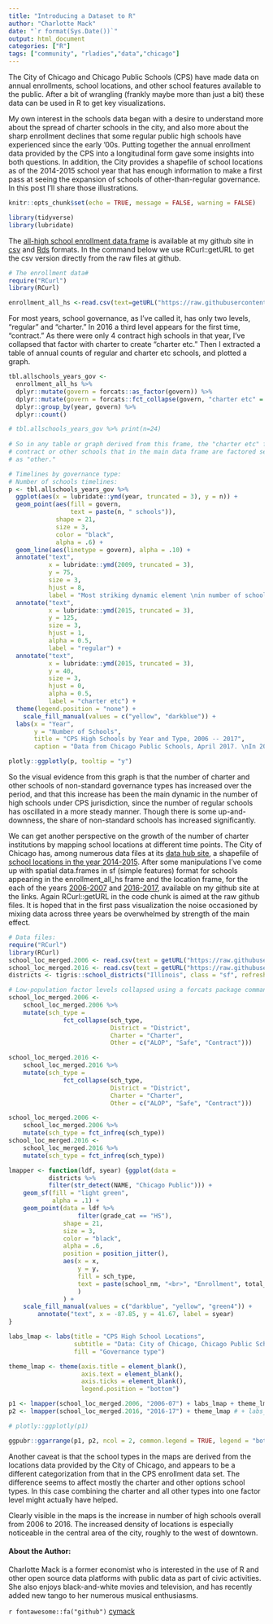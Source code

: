 ```yaml
---
title: "Introducing a Dataset to R"
author: "Charlotte Mack"
date: "`r format(Sys.Date())`"
output: html_document
categories: ["R"]
tags: ["community", "rladies","data","chicago"]
---
```


The City of Chicago and Chicago Public Schools (CPS) have made data on annual enrollments, school locations, and other school features available to the public. After a bit of wrangling (frankly maybe more than just a bit) these data can be used in R to get key visualizations.

My own interest in the schools data began with a desire to understand more about the spread of charter schools in the city, and also more about the sharp enrollment declines that some regular public high schools have experienced since the early '00s. Putting together the annual enrollment data provided by the CPS into a longitudinal form gave some insights into both questions. In addition, the City provides a shapefile of school locations as of the 2014-2015 school year that has enough information to make a first pass at seeing the expansion of schools of other-than-regular governance. In this post I'll share those illustrations.

```r
knitr::opts_chunk$set(echo = TRUE, message = FALSE, warning = FALSE)
```

```r
library(tidyverse)
library(lubridate)
```
The [all-high school enrollment data.frame](https://github.com/cymack/CPSenrollment) is available at my github site in [csv](https://github.com/cymack/CPSenrollment/blob/master/enrollment_all_hs.csv) and [Rds](https://github.com/cymack/CPSenrollment/blob/master/enrollment_all_hs.Rds) formats. In the command below we use RCurl::getURL to get the csv version directly from the raw files at github.

```r
# The enrollment data#
require("RCurl")
library(RCurl)

enrollment_all_hs <-read.csv(text=getURL("https://raw.githubusercontent.com/cymack/CPSenrollment/master/enrollment_all_hs.csv")) 
```

For most years, school governance, as I've called it, has only two levels, "regular" and "charter." In 2016 a third level appears for the first time, "contract." As there were only 4 contract high schools in that year, I've collapsed that factor with charter to create "charter etc." Then I extracted a table of annual counts of regular and charter etc schools, and plotted a graph.

```r
tbl.allschools_years_gov <- 
  enrollment_all_hs %>% 
  dplyr::mutate(govern = forcats::as_factor(govern)) %>% 
  dplyr::mutate(govern = forcats::fct_collapse(govern, "charter etc" = c("charter", "other"))) %>%
  dplyr::group_by(year, govern) %>% 
  dplyr::count()

# tbl.allschools_years_gov %>% print(n=24)
    
# So in any table or graph derived from this frame, the "charter etc" factor includes
# contract or other schools that in the main data frame are factored separately
# as "other."

```

```r
# Timelines by governance type:
# Number of schools timelines:
p <- tbl.allschools_years_gov %>% 
  ggplot(aes(x = lubridate::ymd(year, truncated = 3), y = n)) + 
  geom_point(aes(fill = govern,
                 text = paste(n, " schools")), 
             shape = 21, 
             size = 3,
             color = "black",
             alpha = .6) +
  geom_line(aes(linetype = govern), alpha = .10) +
  annotate("text", 
           x = lubridate::ymd(2009, truncated = 3), 
           y = 75, 
           size = 3, 
           hjust = 8, 
           label = "Most striking dynamic element \nin number of schools \nis the growth of charters.") +
  annotate("text",
           x = lubridate::ymd(2015, truncated = 3),
           y = 125,
           size = 3,
           hjust = 1,
           alpha = 0.5,
           label = "regular") +
  annotate("text",
           x = lubridate::ymd(2015, truncated = 3),
           y = 40,
           size = 3,
           hjust = 0,
           alpha = 0.5,
           label = "charter etc") +
  theme(legend.position = "none") +
    scale_fill_manual(values = c("yellow", "darkblue")) +
  labs(x = "Year",
       y = "Number of Schools",
       title = "CPS High Schools by Year and Type, 2006 -- 2017",
       caption = "Data from Chicago Public Schools, April 2017. \nIn 2017, contract schools are included among charters. \n(http://www.cps.edu/SchoolData/Pages/SchoolData.aspx#collapseThree)")

plotly::ggplotly(p, tooltip = "y")
```

So the visual evidence from this graph is that the number of charter and other schools of non-standard governance types has increased over the period, and that this increase has been the main dynamic in the number of high schools under CPS jurisdiction, since the number of regular schools has oscillated in a more steady manner. Though there is some up-and-downness, the share of non-standard schools has increased significantly.

We can get another perspective on the growth of the number of charter institutions by mapping school locations at different time points. The City of Chicago has, among numerous data files at its [data hub site](https://data.cityofchicago.org/), a shapefile of [school locations in the year 2014-2015](https://data.cityofchicago.org/Education/Chicago-Public-Schools-School-Locations-SY1415/3fhj-xtn5). After some manipulations I've come up with spatial data.frames in sf (simple features) format for schools appearing in the enrollment_all_hs frame and the location frame, for the each of the years [2006-2007](https://github.com/cymack/CPSenrollment/blob/master/school_loc_merged.2006.Rds) and [2016-2017](https://github.com/cymack/CPSenrollment/blob/master/school_loc_merged.2016.Rds), available on my github site at the links. Again RCurl::getURL in the code chunk is aimed at the raw github files. It is hoped that in the first pass visualization the noise occasioned by mixing data across three years be overwhelmed by strength of the main effect.

```r
# Data files:
require("RCurl")
library(RCurl)
school_loc_merged.2006 <- read.csv(text = getURL("https://raw.githubusercontent.com/cymack/CPSenrollment/master/school_loc_merged.2006.csv"))
school_loc_merged.2016 <- read.csv(text = getURL("https://raw.githubusercontent.com/cymack/CPSenrollment/master/school_loc_merged.2016.csv"))
districts <- tigris::school_districts("Illinois", class = "sf", refresh = TRUE)
```

```r
# Low-population factor levels collapsed using a forcats package command:
school_loc_merged.2006 <- 
    school_loc_merged.2006 %>% 
    mutate(sch_type = 
               fct_collapse(sch_type, 
                            District = "District", 
                            Charter = "Charter", 
                            Other = c("ALOP", "Safe", "Contract")))

school_loc_merged.2016 <- 
    school_loc_merged.2016 %>% 
    mutate(sch_type = 
               fct_collapse(sch_type, 
                            District = "District", 
                            Charter = "Charter", 
                            Other = c("ALOP", "Safe", "Contract")))

school_loc_merged.2006 <- 
    school_loc_merged.2006 %>% 
    mutate(sch_type = fct_infreq(sch_type))
school_loc_merged.2016 <- 
    school_loc_merged.2016 %>% 
    mutate(sch_type = fct_infreq(sch_type))

```

```r
lmapper <- function(ldf, syear) {ggplot(data = 
           districts %>% 
           filter(str_detect(NAME, "Chicago Public"))) +
    geom_sf(fill = "light green", 
            alpha = .1) + 
    geom_point(data = ldf %>% 
                   filter(grade_cat == "HS"), 
               shape = 21, 
               size = 3,
               color = "black",
               alpha = .6,
               position = position_jitter(),
               aes(x = x, 
                   y = y, 
                   fill = sch_type, 
                   text = paste(school_nm, "<br>", "Enrollment", total_hs)
                   )
               ) + 
    scale_fill_manual(values = c("darkblue", "yellow", "green4")) +
        annotate("text", x = -87.85, y = 41.67, label = syear)
}

labs_lmap <- labs(title = "CPS High School Locations", 
                  subtitle = "Data: City of Chicago, Chicago Public Schools, \n\tand U.S. Census Bureau", 
                  fill = "Governance type")

theme_lmap <- theme(axis.title = element_blank(), 
                    axis.text = element_blank(), 
                    axis.ticks = element_blank(), 
                    legend.position = "bottom")


```


```r
p1 <- lmapper(school_loc_merged.2006, "2006-07") + labs_lmap + theme_lmap
p2 <- lmapper(school_loc_merged.2016, "2016-17") + theme_lmap # + labs_lmap

# plotly::ggplotly(p1)

ggpubr::ggarrange(p1, p2, ncol = 2, common.legend = TRUE, legend = "bottom")
```

Another caveat is that the school types in the maps are derived from the locations data provided by the City of Chicago, and appears to be a different categorization from that in the CPS enrollment data set. The difference seems to affect mostly the charter and other options school types. In this case combining the charter and all other types into one factor level might actually have helped. 

Clearly visible in the maps is the increase in number of high schools overall from 2006 to 2016. The increased density of locations is especially noticeable in the central area of the city, roughly to the west of downtown.


#### About the Author:
Charlotte Mack is a former economist who is interested in the use of R and other open source data platforms with public data as part of civic activities. She also enjoys black-and-white movies and television, and has recently added new tango to her numerous musical enthusiasms.  
  
`r fontawesome::fa("github")` [cymack](https://github.com/cymack)